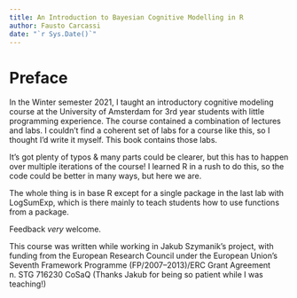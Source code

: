 ```yaml
---
title: An Introduction to Bayesian Cognitive Modelling in R
author: Fausto Carcassi
date: "`r Sys.Date()`"
---
```


# Preface {-}

In the Winter semester 2021, I taught an introductory cognitive modeling course at the University of Amsterdam for 3rd year students with little programming experience. The course contained a combination of lectures and labs. I couldn't find a coherent set of labs for a course like this, so I thought I'd write it myself. This book contains those labs.

It's got plenty of typos & many parts could be clearer, but this has to happen over multiple iterations of the course! I learned R in a rush to do this, so the code could be better in many ways, but here we are.

The whole thing is in base R except for a single package in the last lab 
with LogSumExp, which is there mainly to teach students how to use functions from a package.

Feedback *very* welcome.

This course was written while working in Jakub Szymanik's project, with funding from the European Research Council under the European Union’s Seventh Framework Programme (FP/2007–2013)/ERC Grant Agreement n. STG 716230 CoSaQ (Thanks Jakub for being so patient while I was teaching!)
